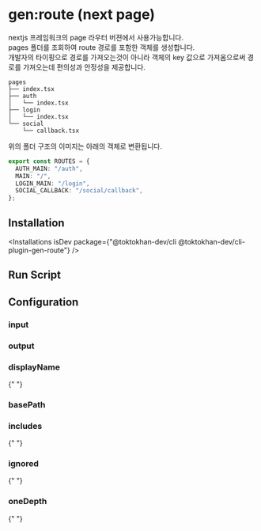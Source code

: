 



# gen:route (next page)

<DocIcons 
   github="https://github.com/TOKTOKHAN-DEV/toktokhan-dev/tree/main/packages/cli-plugins/gen-route-pages" 
   npm="https://www.npmjs.com/package/@toktokhan-dev/cli-plugin-gen-route-pages" 
   doc="/docs/cli-plugin-gen-route-pages"
   />


nextjs 프레임워크의 page 라우터 버젼에서 사용가능합니다.<br/>
pages 폴더를 조회하여 route 경로를 포함한 객체를 생성합니다.<br/>
개발자의 타이핑으로 경로를 가져오는것이 아니라 객체의 key 값으로 가져옴으로써 경로를 가져오는데 편의성과 안정성을 제공합니다.

```
pages
├── index.tsx
├── auth
│   └── index.tsx
├── login
│   └── index.tsx
└── social
    └── callback.tsx
```

위의 폴더 구조의 이미지는 아래의 객체로 변환됩니다.

```ts
export const ROUTES = {
  AUTH_MAIN: "/auth",
  MAIN: "/",
  LOGIN_MAIN: "/login",
  SOCIAL_CALLBACK: "/social/callback",
};
```

## Installation

<Installations
  isDev
  package={"@toktokhan-dev/cli @toktokhan-dev/cli-plugin-gen-route"}
/>

## Run Script

<TokriptRunScript cmd="gen:route" />

## Configuration

<TokriptConfigExample
  cmd="gen:route"
  exportedName="genRoute"
  packageName="@toktokhan-dev/cli-plugin-gen-route"
/>

### input

<TokriptConfigItem
  command="gen:route"
  optName="input"
  desc="이미지 파일이 위치한 디렉토리 경로"
  type="string"
  default="src/pages"
  exampleValue="src/pages"
  cliOpt
  cliOptAlias="i"
/>

### output

<TokriptConfigItem
  command="gen:route"
  optName="output"
  desc="생성될 파일이 위치할 경로"
  type="string"
  default="src/generated/path/routes.ts"
  exampleValue="src/generated/path/routes.ts"
  cliOpt
  cliOptAlias="o"
/>

### displayName

{" "}
<TokriptConfigItem
  command="gen:route"
  optName="displayName"
  desc="생성될 image 객체의 이름입니다"
  type="string"
  default="ROUTES"
  exampleValue="ROUTES"
  cliOpt
  cliOptAlias="d"
/>

### basePath

### includes

{" "}
<TokriptConfigItem
  command="gen:route"
  optName="includes"
  desc="생성될 이미지 파일을 판별하는 패턴으로써, 파일이름이 패턴과 일치할 경우에만 객체에 포함됩니다."
  type="string[]"
  exampleValue="['*.ts', '*.tsx']"
  cliOpt
  cliOptAlias="ic"
/>

### ignored

{" "}
<TokriptConfigItem
  command="gen:route"
  optName="ignored"
  desc="제외 될 이미지 파일을 판별하는 패턴으로써, 파일이름이 패턴과 일치할 경우에 객체에서 제외 됩니다."
  type="string[]"
  default="['_app.tsx', '_document.tsx', '_error.tsx', 'api/**']"
  exampleValue="['_app.tsx', '_document.tsx', '_error.tsx', 'api/**']"
  cliOpt
  cliOptAlias="ig"
/>

### oneDepth

{" "}
<TokriptConfigItem
  command="gen:route"
  optName="oneDepth"
  desc="one depth  가 true 일 경우, 폴더 구조를 무시하고 one depth 로 객체를 생성합니다."
  type="boolean"
  default="true"
  exampleValue="true"
  cliOpt
  cliOptAlias="od"
/>
